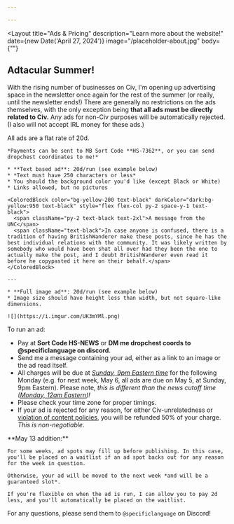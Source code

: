 ```yaml
---

---
```


<Layout
  title="Ads & Pricing"
  description="Learn more about the website!"
  date={new Date('April 27, 2024')}
  image="/placeholder-about.jpg"
  body={""}
>

  ## Adtacular Summer!

  With the rising number of businesses on Civ, I'm opening up advertising space in the newsletter once again for the rest of the summer (or really, until the newsletter ends!) There are generally no restrictions on the ads themselves, with the only exception being **that all ads must be directly related to Civ.** Any ads for non-Civ purposes will be automatically rejected. (I also will not accept IRL money for these ads.)

  All ads are a flat rate of 20d.

  <ColoredBlock color="bg-red-200" darkColor="dark:bg-red-950">

    *Payments can be sent to MB Sort Code **HS-7362**, or you can send dropchest coordinates to me!*

    * **Text based ad**: 20d/run (see example below)
    * *Text must have 250 characters or less*
    * You should the background color you'd like (except Black or White)
    * Links allowed, but no pictures

    <ColoredBlock color="bg-yellow-200 text-black" darkColor="dark:bg-yellow:950 text-black" style="flex flex-col py-2 space-y-1 text-black">
      <span className="py-2 text-black text-2xl">A message from the UNC</span>
      <span className="text-black">In case anyone is confused, there is a tradition of having BritishWanderer make these posts, since he has the best individual relations with the community. It was likely written by somebody who would have been shat all over had they been the one to actually make the post, and I doubt BritishWanderer even read it before he copypasted it here on their behalf.</span>
    </ColoredBlock>

    ---

    * **Full image ad**: 20d/run (see example below)
    * Image size should have height less than width, but not square-like dimensions.

    ![](https://i.imgur.com/UK3mYMl.png)

  </ColoredBlock>

  To run an ad:
  - Pay at **Sort Code HS-NEWS** or **DM me dropchest coords to @specificlanguage on discord**.
  - Send me a message containing your ad, either as a link to an image or the ad read itself.
  - All charges will be due at *[Sunday, 9pm Eastern time](https://time.is/compare/0900PM_05_May_2024_in_New_York)* for the following Monday (e.g. for next week, May 6, all ads are due on May 5, at Sunday, 9pm Eastern). Please note, *this is different than the news cutoff time ([Monday, 12am Eastern](https://time.is/compare/1200AM_06_May_2024_in_New_York))!*
  - Please check your time zone for proper timings.
  - If your ad is rejected for any reason, for either Civ-unrelatedness or [violation of content policies](https://www.reddit.com/r/CivMC/wiki/index), you will be refunded 50% of your charge. *This is non-negotiable*.

  <ColoredBlock color="bg-orange-200" darkColor="dark:bg-orange-950">
    **May 13 addition:**

    For some weeks, ad spots may fill up before publishing. In this case, you'll be placed on a waitlist if an ad spot backs out for any reason for the week in question.

    Otherwise, your ad will be moved to the next week *and will be a guaranteed slot*.

    If you're flexible on when the ad is run, I can allow you to pay 2d less, and you'll automatically be placed on the waitlist.
  </ColoredBlock>

  For any questions, please send them to `@specificlanguage` on Discord!
</Layout>